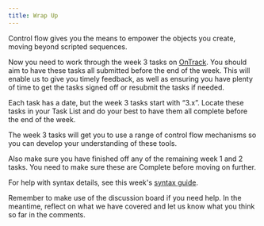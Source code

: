 ```yaml
---
title: Wrap Up
---
```


Control flow gives you the means to empower the objects you create, moving beyond scripted sequences.

Now you need to work through the week 3 tasks on [OnTrack](https://ontrack.deakin.edu.au). You should aim to have these tasks all submitted before the end of the week. This will enable us to give you timely feedback, as well as ensuring you have plenty of time to get the tasks signed off or resubmit the tasks if needed.

Each task has a date, but the week 3 tasks start with “3.x”. Locate these tasks in your Task List and do your best to have them all complete before the end of the week.

The week 3 tasks will get you to use a range of control flow mechanisms so you can develop your understanding of these tools.

Also make sure you have finished off any of the remaining week 1 and 2 tasks. You need to make sure these are Complete before moving on further.

For help with syntax details, see this week's [syntax guide](../23-syntax-guide).

Remember to make use of the discussion board if you need help. In the meantime, reflect on what we have covered and let us know what you think so far in the comments.

